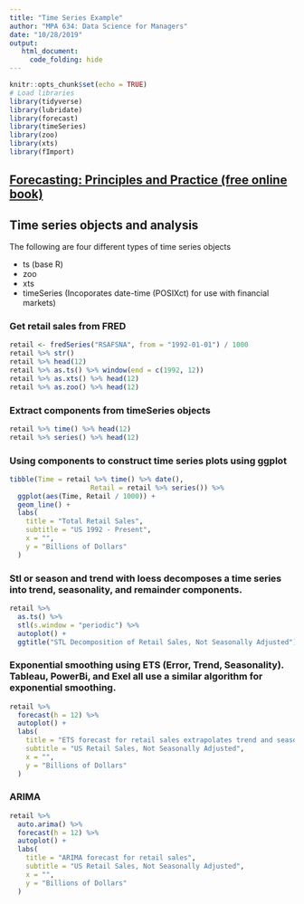 ```yaml
---
title: "Time Series Example"
author: "MPA 634: Data Science for Managers"
date: "10/28/2019"
output:
   html_document:
     code_folding: hide
---
```


```r
knitr::opts_chunk$set(echo = TRUE)
# Load libraries
library(tidyverse)
library(lubridate)
library(forecast)
library(timeSeries)
library(zoo)
library(xts)
library(fImport)
```

## [Forecasting: Principles and Practice (free online book)](https://otexts.com/fpp2/) 

## Time series objects and analysis

The following are four different types of time series objects

*  ts (base R)
*  zoo
*  xts
*  timeSeries (Incoporates date-time (POSIXct) for use with financial markets)

### Get retail sales from FRED

```r
retail <- fredSeries("RSAFSNA", from = "1992-01-01") / 1000
retail %>% str()
retail %>% head(12)
retail %>% as.ts() %>% window(end = c(1992, 12))
retail %>% as.xts() %>% head(12)
retail %>% as.zoo() %>% head(12)
```


### Extract components from timeSeries objects

```r
retail %>% time() %>% head(12)
retail %>% series() %>% head(12)
```

### Using components to construct time series plots using ggplot  

```r
tibble(Time = retail %>% time() %>% date(),
                    Retail = retail %>% series()) %>%
  ggplot(aes(Time, Retail / 1000)) +
  geom_line() +
  labs(
    title = "Total Retail Sales",
    subtitle = "US 1992 - Present",
    x = "",
    y = "Billions of Dollars"
  )
```

### Stl or season and trend with loess decomposes a time series into trend\cycle, seasonality, and remainder components.

```r
retail %>% 
  as.ts() %>% 
  stl(s.window = "periodic") %>% 
  autoplot() +
  ggtitle("STL Decomposition of Retail Sales, Not Seasonally Adjusted")
```  

### Exponential smoothing using ETS (Error, Trend, Seasonality). Tableau, PowerBi, and Exel all use a similar algorithm for exponential smoothing.

```r
retail %>%
  forecast(h = 12) %>% 
  autoplot() +
  labs(
    title = "ETS forecast for retail sales extrapolates trend and seasonal patterns.",
    subtitle = "US Retail Sales, Not Seasonally Adjusted",
    x = "",
    y = "Billions of Dollars"
  )
```  

### ARIMA

```r
retail %>% 
  auto.arima() %>% 
  forecast(h = 12) %>% 
  autoplot() +
  labs(
    title = "ARIMA forecast for retail sales",
    subtitle = "US Retail Sales, Not Seasonally Adjusted",
    x = "",
    y = "Billions of Dollars"
  )
```



